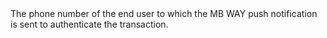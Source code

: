   
<ParamField body="Phone" type="string" required>  
<FormatCountryCodeWithoutPlusSymbolFollowedByHashSymbolFollowedByTheNumberOnlyNumericCharactersAndHashSymbol />     
The phone number of the end user to which the MB WAY push notification is sent to authenticate the transaction.  
</ParamField>